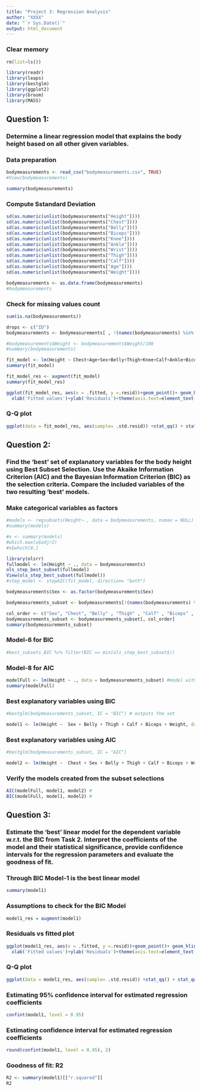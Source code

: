 ```yaml
---
title: "Project 3: Regression Analysis"
author: "XXXX"
date: "`r Sys.Date()`"
output: html_document
---
```


### Clear memory
```r
rm(list=ls())
```

```r
library(readr)
library(leaps)
library(bestglm)
library(ggplot2)
library(broom)
library(MASS)
```

## Question 1:
### Determine a linear regression model that explains the body height based on all other given variables.

### Data preparation
```r
bodymeasurements <- read_csv("bodymeasurements.csv", TRUE)
#View(bodymeasurements)
```

```r
summary(bodymeasurements)
```


### Compute Sstandard Deviation
```r
sd(as.numeric(unlist(bodymeasurements["Height"])))
sd(as.numeric(unlist(bodymeasurements["Chest"])))
sd(as.numeric(unlist(bodymeasurements["Belly"])))
sd(as.numeric(unlist(bodymeasurements["Biceps"])))
sd(as.numeric(unlist(bodymeasurements["Knee"])))
sd(as.numeric(unlist(bodymeasurements["Ankle"])))
sd(as.numeric(unlist(bodymeasurements["Wrist"])))
sd(as.numeric(unlist(bodymeasurements["Thigh"])))
sd(as.numeric(unlist(bodymeasurements["Calf"])))
sd(as.numeric(unlist(bodymeasurements["Age"])))
sd(as.numeric(unlist(bodymeasurements["Weight"])))
```

```r
bodymeasurements <- as.data.frame(bodymeasurements)
#bodymeasurements
```

### Check for missing values count
```r
sum(is.na(bodymeasurements))
```

```r
drops <- c("ID")
bodymeasurements <- bodymeasurements[ , !(names(bodymeasurements) %in% drops)]
```

```r
#bodymeasurements$Weight <- bodymeasurements$Weight/100
#summary(bodymeasurements)
```

```r
fit_model <- lm(Height ~ Chest+Age+Sex+Belly+Thigh+Knee+Calf+Ankle+Biceps+Wrist+Weight ,data=bodymeasurements)
summary(fit_model)
```

```r
fit_model_res <- augment(fit_model)
summary(fit_model_res)
```

```r
ggplot(fit_model_res, aes(x = .fitted, y =.resid))+geom_point()+ geom_hline(yintercept = 0)+
  xlab('Fitted values')+ylab('Residuals')+theme(axis.text=element_text(size=16), axis.title=element_text(size=16), plot.title = element_text(hjust = 0.5)) + ggtitle('Residuals vs Fitted: Price')
```

### Q-Q plot
```r
ggplot(data = fit_model_res, aes(sample= .std.resid)) +stat_qq() + stat_qq_line(col = 'red')+ylab('Standardized residuals')+xlab('Theoretical Quantiles')+ggtitle('Normal Q-Q: Height')+theme(axis.text=element_text(size=16), axis.title=element_text(size=16), plot.title = element_text(hjust = 0.5))
```

## Question 2:
### Find the ‘best’ set of explanatory variables for the body height using Best Subset Selection. Use the Akaike Information Criterion (AIC) and the Bayesian Information Criterion (BIC) as the selection criteria. Compare the included variables of the two resulting ‘best’ models.

### Make categorical variables as factors
```r
#models <- regsubsets(Height~., data = bodymeasurements, nvmax = NULL)
#summary(models)

#x <- summary(models)
#which.max(x$adjr2)
#x$which[8,]
```

```r
library(olsrr)
fullmodel <- lm(Height ~ ., data = bodymeasurements)
ols_step_best_subset(fullmodel)
View(ols_step_best_subset(fullmodel))
#step_model <- stepAIC(fit_model, direction= "both")
```

```r
bodymeasurements$Sex <- as.factor(bodymeasurements$Sex)
```

```r
bodymeasurements_subset <- bodymeasurements[!(names(bodymeasurements) %in% c("Knee", "Ankle", "Age"))] 
```

```r
col_order <- c("Sex", "Chest", "Belly" , "Thigh" , "Calf" , "Biceps" , "Wrist" , "Weight", "Height")
bodymeasurements_subset <- bodymeasurements_subset[, col_order]
summary(bodymeasurements_subset)
```

### Model-6 for BIC
```r
#best_subsets_BIC %>% filter(BIC == min(ols_step_best_subset$))
```

### Model-8 for AIC
```r
modelFull <- lm(Height ~ ., data = bodymeasurements_subset) #model with all variables
summary(modelFull)
```

### Best explanatory variables using BIC
```r
#bestglm(bodymeasurements_subset, IC = "BIC") # outputs the set
```

```r
model1 <- lm(Height ~  Sex + Belly + Thigh + Calf + Biceps + Weight, data = bodymeasurements_subset)
```

### Best explanatory variables using AIC
```r
#bestglm(bodymeasurements_subset, IC = "AIC")

model2 <- lm(Height ~  Chest + Sex + Belly + Thigh + Calf + Biceps + Wrist + Weight, data = bodymeasurements_subset)

```

### Verify the models created from the subset selections
```r
AIC(modelFull, model1, model2) # 
BIC(modelFull, model1, model2) # 
```

## Question 3:
### Estimate the ‘best’ linear model for the dependent variable w.r.t. the BIC from Task 2. Interpret the coefficients of the model and their statistical significance, provide confidence intervals for the regression parameters and evaluate the goodness of fit.

### Through BIC Model-1 is the best linear model
```r
summary(model1)
```

### Assumptions to check for the BIC Model
```r
model1_res = augment(model1)
```

### Residuals vs fitted plot
```r
ggplot(model1_res, aes(x = .fitted, y =.resid))+geom_point()+ geom_hline(yintercept = 0)+
  xlab('Fitted values')+ylab('Residuals')+theme(axis.text=element_text(size=16), axis.title=element_text(size=16), plot.title = element_text(hjust = 0.5)) + ggtitle('Residuals vs Fitted') +  labs(subtitle = "Estimating through best BIC model")
```

### Q-Q plot
```r
ggplot(data = model1_res, aes(sample= .std.resid)) +stat_qq() + stat_qq_line(col = 'red')+ylab('Standardized residuals')+xlab('Theoretical Quantiles')+ggtitle('Normal Q-Q')+theme(axis.text=element_text(size=16), axis.title=element_text(size=16), plot.title = element_text(hjust = 0.5)) + labs(subtitle = "Estimating through best BIC model")
```

### Estimating 95% confidence interval for estimated regression coefficients
```r
confint(model1, level = 0.95) 
```

### Estimating confidence interval for estimated regression coefficients
```r
round(confint(model1, level = 0.95), 2)
```

### Goodness of fit: R2
```r
R2 <- summary(model1)[["r.squared"]]
R2
```
